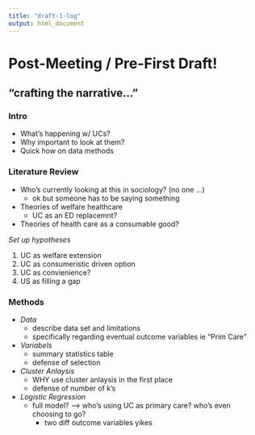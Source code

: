 ```yaml
---
title: "draft-1-log"
output: html_document
---
```


# Post-Meeting / Pre-First Draft!

## "crafting the narrative..."

### Intro

+ What's happening w/ UCs?
+ Why important to look at them?
+ Quick how on data methods

### Literature Review

+ Who's currently looking at this in sociology? (no one ...)
  + ok but someone has to be saying something
+ Theories of welfare healthcare
    + UC as an ED replacemnt?
+ Theories of health care as a consumable good?

*Set up hypotheses*

1. UC as welfare extension
2. UC as consumeristic driven option
3. UC as convienience?
4. US as filling a gap

### Methods

+ *Data*
    - describe data set and limitations
    - specifically regarding eventual outcome variables ie "Prim Care"
+ *Variabels*
    - summary statistics table
    - defense of selection
+ *Cluster Anlaysis*
    - WHY use cluster anlaysis in the first place
    - defense of number of k's
+ *Logistic Regression*
    - full model? --> who's using UC as primary care? who's even choosing to go?
        + two diff outcome variables yikes